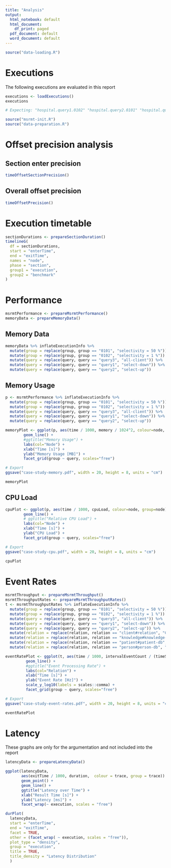 ```yaml
---
title: "Analysis"
output:
  html_notebook: default
  html_document:
    df_print: paged
  pdf_document: default
  word_document: default
---
```



```r
source("data-loading.R")
```

# Executions

The following executions are evaluated in this report

```r
executions <- loadExecutions()
executions
```

```r
# Expecting: "hospital.query1.0102" "hospital.query2.0101" "hospital.query1.0101" "hospital.query3.0102" "hospital.query3.0101" "hospital.query2.0102"

source("msrmt-init.R")
source("data-preparation.R")
```

# Offset precision analysis

## Section enter precision

```R
timeOffsetSectionPrecision()
```

## Overall offset precision

```R
timeOffsetPrecision()
```

# Execution timetable

```R
sectionDurations <- prepareSectionDuration()
timelineG(
  df = sectionDurations,
  start = "enterTime",
  end = "exitTime",
  names = "node",
  phase = "section",
  group1 = "execution",
  group2 = "benchmark"
)
```

# Performance

```R
msrmtPerformance <- prepareMsrmtPerformance()
memoryData <- prepareMemoryData()
```

## Memory Data

```R
memoryData %>% inflateExecutionInfo %>% 
  mutate(group = replace(group, group == "0101", "selectivity = 50 %")) %>% 
  mutate(group = replace(group, group == "0102", "selectivity = 1 %")) %>% 
  mutate(query = replace(query, query == "query3", "all-client")) %>% 
  mutate(query = replace(query, query == "query1", "select-down")) %>% 
  mutate(query = replace(query, query == "query2", "select-up"))
```

## Memory Usage

```R
p <- msrmtPerformance %>% inflateExecutionInfo %>% 
  mutate(group = replace(group, group == "0101", "selectivity = 50 %")) %>% 
  mutate(group = replace(group, group == "0102", "selectivity = 1 %")) %>% 
  mutate(query = replace(query, query == "query3", "all-client")) %>% 
  mutate(query = replace(query, query == "query1", "select-down")) %>% 
  mutate(query = replace(query, query == "query2", "select-up"))

memoryPlot <- ggplot(p, aes(time / 1000, memory / 1024^2, colour=node, group=node)) +
        geom_line() +
        #ggtitle("Memory Usage") +
        labs(col="Node") +
        xlab("Time [s]") + 
        ylab("Memory Usage [MB]") +
        facet_grid(group ~ query, scales="free")

# Export
ggsave("case-study-memory.pdf", width = 20, height = 8, units = "cm")

memoryPlot
```
## CPU Load

```R
cpuPlot <- ggplot(p, aes(time / 1000, cpuLoad, colour=node, group=node)) +
        geom_line() +
        # ggtitle("Relative CPU Load") +
        labs(col="Node") +
        xlab("Time [s]") +
        ylab("CPU Load") +
        facet_grid(group ~ query, scales="free")

# Export
ggsave("case-study-cpu.pdf", width = 20, height = 8, units = "cm")

cpuPlot
```


# Event Rates

```R
msrmtThroughput <- prepareMsrmtThroughput()
msrmtThroughputRates <- prepareMsrmtThroughputRates()
t <- msrmtThroughputRates %>% inflateExecutionInfo %>% 
  mutate(group = replace(group, group == "0101", "selectivity = 50 %")) %>% 
  mutate(group = replace(group, group == "0102", "selectivity = 1 %")) %>% 
  mutate(query = replace(query, query == "query3", "all-client")) %>% 
  mutate(query = replace(query, query == "query1", "select-down")) %>% 
  mutate(query = replace(query, query == "query2", "select-up")) %>% 
  mutate(relation = replace(relation, relation == "client#relation", "Client Output")) %>% 
  mutate(relation = replace(relation, relation == "knowledge#knowledge-db", "KnowledgeDB")) %>% 
  mutate(relation = replace(relation, relation == "patient#patient-db", "PatientDB")) %>% 
  mutate(relation = replace(relation, relation == "person#person-db", "PersonDB"))

eventRatePlot <- ggplot(t, aes(time / 1000, intervalEventCount / (timeSpan / 1000),  colour=relation, group=relation)) +
         geom_line() +
         #ggtitle("Event Processing Rate") +
         labs(col="Relation") +
         xlab("Time [s]") +
         ylab("Event Rate [Hz]") +
         scale_y_log10(labels = scales::comma) +
         facet_grid(group ~ query, scales="free")

# Export
ggsave("case-study-event-rates.pdf", width = 20, height = 8, units = "cm")

eventRatePlot
```

# Latency

These graphs are only for the argumentation and not included into the report

```R
latencyData <- prepareLatencyData()

ggplot(latencyData,
       aes(exitTime / 1000, duration,  colour = trace, group = trace)) +
       geom_point() +
       geom_line() +
       ggtitle("Latency over Time") +
       xlab("Result Time [s]") +
       ylab("Latency [ms]") +
       facet_wrap(~ execution, scales = "free")

durPlot(
  latencyData,
  start = "enterTime",
  end = "exitTime",
  facet = TRUE,
  other = (facet_wrap( ~ execution, scales = "free")),
  plot_type = "density",
  group = "execution",
  title = TRUE,
  title_density = "Latency Distribution"
  )
```
